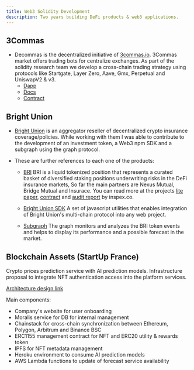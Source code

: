 ```yaml
---
title: Web3 Solidity Development
description: Two years building DeFi products & web3 applications.
---
```


**3Commas**
---



- Decommas is the decentralized initiative of [3commas.io](https://3commas.io/). 3Commas market offers trading bots for centralize exchanges. As part of the solidity research team we develop a cross-chain trading strategy using protocols like Startgate, Layer Zero, Aave, Gmx, Perpetual and UniswapV2 & v3.
  - [Dapp](https://app.decommas.io/strategies)
  - [Docs](https://medium.com/@DeCommas/new-meta-automating-basis-trading-852c2f08cc44)
  - [Contract](https://optimistic.etherscan.io/address/0x3E818Baf68F6465b2d97604f072CE6E402B906F7)


**Bright Union**
---



- [Bright Union](https://app.brightunion.io/) is an aggregator reseller of decentralized crypto insurance coverage/policies. 
  While working with them I was able to contribute to the development of an investment token, a Web3 npm SDK and a subgraph using the graph protocol. 
- These are further references to each one of the products:

  - [BRI](https://app.brightunion.io/provide-cover) BRI is a liquid tokenized position that represents
a curated basket of diversified staking positions underwriting risks in the DeFi insurance markets, So far the main partners are Nexus Mutual, Bridge Mutual and Insurace. You can read more at the projects [lite paper](https://brightunion.io/documents/BRI_litepaper.pdf?_gl=1*1ibgj69*_ga*MTgxNzg5NTc4OC4xNjc4Mjk1ODY1*_ga_KCNQQRKDP7*MTY3OTYwODI3NC4zLjEuMTY3OTYwODQxMy4wLjAuMA..), [contract](https://etherscan.io/address/0xa4b032895BcB6B11ec7d21380f557919D448FD04) and [audit report](https://app.inspex.co/library/bright-union) by inspex.co.

  - [Bright Union SDK](https://www.npmjs.com/package/@brightunion/sdk) A set of javascript utilities that enables integration of Bright Union's multi-chain protocol into any web project.
  - [Subgraph](https://thegraph.com/explorer/subgraphs/E3DjinJzLKLQsV5zusDgMML3y9VBr1Pm5Xw3kXdvU9yP?view=Overview&chain=mainnet) The graph monitors and analyzes the BRI token events and helps to display its performance and a possible forecast in the market.



**Blockchain Assets (StartUp France)**
---
Crypto prices prediction service with AI prediction models.
Infrastructure proposal to integrate NFT authentication access into the platform services.

[Architecture design link](https://ipfs.io/ipfs/QmWtTvqR6dzvPa82V5Gyn4T2n7jXXD67UKkZvd1EJoup2a?filename=arch.png)

Main components:
  - Company's website for user onboarding 
  - Moralis service for DB for internal management
  - Chainstack for cross-chain synchronization between Ethereum, Polygon, Arbitrum and Binance BSC
  - ERC1155 management contract for NFT and ERC20 utility & rewards token
  - IPFS for NFT metadata management
  - Heroku environment to consume AI prediction models
  - AWS Lambda functions to update of forecast service availability
